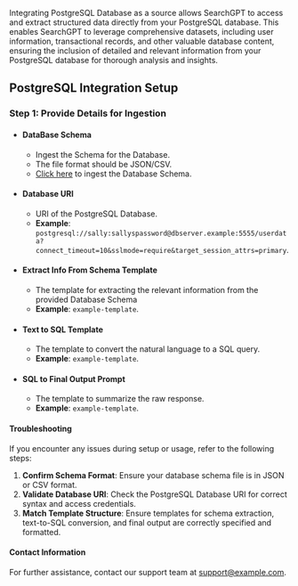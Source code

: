Integrating PostgreSQL Database as a source allows SearchGPT to access and extract structured data directly from your PostgreSQL database. 
This enables SearchGPT to leverage comprehensive datasets, including user information, transactional records, and other valuable database content,
ensuring the inclusion of detailed and relevant information from your PostgreSQL database for thorough analysis and insights.

## PostgreSQL Integration Setup

### Step 1: Provide Details for Ingestion
- #### DataBase Schema
  - Ingest the Schema for the Database.
  - The file format should be JSON/CSV.
  - [Click here](https://app.searchgpt.dev/sources/new-source/file) to ingest the Database Schema.

- #### Database URI
  - URI of the PostgreSQL Database.
  - **Example**: `postgresql://sally:sallyspassword@dbserver.example:5555/userdata?connect_timeout=10&sslmode=require&target_session_attrs=primary`.

- #### Extract Info From Schema Template
  - The template for extracting the relevant information from the provided Database Schema
  - **Example**: `example-template`.

- #### Text to SQL Template
  - The template to convert the natural language to a SQL query.
  - **Example**: `example-template`.

- #### SQL to Final Output Prompt
  - The template to summarize the raw response.
  - **Example**: `example-template`.


#### Troubleshooting
If you encounter any issues during setup or usage, refer to the following steps:

1. **Confirm Schema Format**: Ensure your database schema file is in JSON or CSV format.
2. **Validate Database URI**: Check the PostgreSQL Database URI for correct syntax and access credentials.
3. **Match Template Structure**: Ensure templates for schema extraction, text-to-SQL conversion, and final output are correctly specified and formatted.


#### Contact Information
For further assistance, contact our support team at [support@example.com](mailto:team@nextai.co.in).
    
